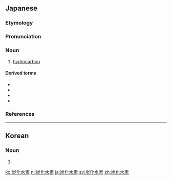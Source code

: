 ==Japanese==
{{wp|lang=ja}}
{{ja-kanjitab|たん|か|すい|そ|yomi=o}}

===Etymology===
{{affix|ja|炭化|tr1=tanka|t1=carbonisation|水素|tr2=suiso|t2=hydrogen|sort=たんかすいそ}}

===Pronunciation===
{{ja-pron|yomi=o|たんか すいそ|acc=4|acc_ref=DJR,NHK}}

===Noun===
{{ja-noun|たんか すいそ|hhira=たんくわすいそ}}

# {{lb|ja|organic compound|sort=たんかすいそ}} [[hydrocarbon]]

====Derived terms====
* {{ja-r|アセチレン系炭化水素|アセチレンけい たんか すいそ|[[alkyne]]}}
* {{ja-r|エチレン系炭化水素|エチレンけい たんか すいそ|[[alkene]]}}
* {{ja-r|オレフィン系炭化水素|オレフィンけい たんか すいそ|[[alkene]]}}
* {{ja-r|メタン系炭化水素|メタンけい たんか すいそ|[[alkane]]}}

===References===
<references/>

----

==Korean==
{{ko-hanjatab}}

===Noun===
{{ko-noun|hangeul=탄화수소}}

# {{hanja form of|탄화수소|[[hydrocarbon]]}}

[[ko:炭化水素]]
[[nl:炭化水素]]
[[ja:炭化水素]]
[[sv:炭化水素]]
[[zh:炭化水素]]